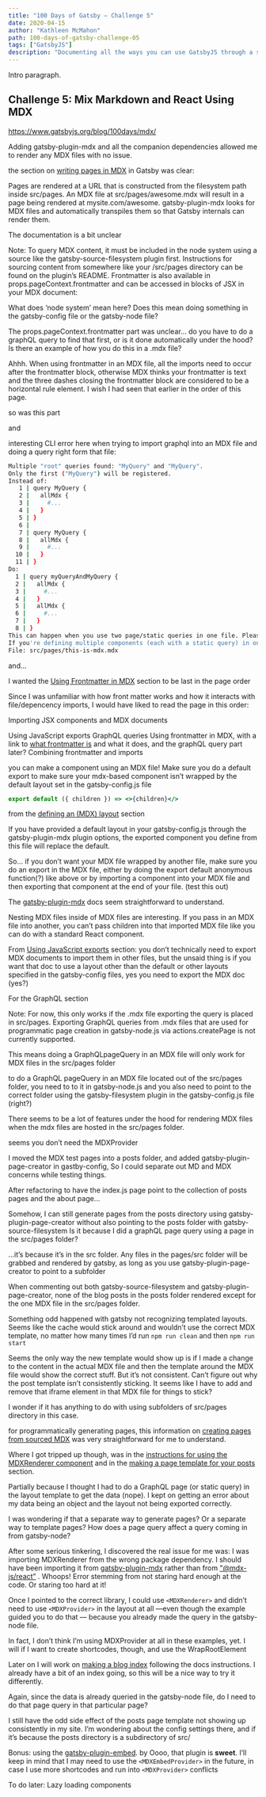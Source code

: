 ```yaml
---
title: "100 Days of Gatsby — Challenge 5"
date: 2020-04-15
author: "Kathleen McMahon"
path: 100-days-of-gatsby-challenge-05
tags: ["GatsbyJS"]
description: "Documenting all the ways you can use GatsbyJS through a set of challenges."
---
```


Intro paragraph.

## Challenge 5: Mix Markdown and React Using MDX

https://www.gatsbyjs.org/blog/100days/mdx/

Adding gatsby-plugin-mdx and all the companion dependencies allowed me to render any MDX files with no issue.

the section on [writing pages in MDX](https://www.gatsbyjs.org/docs/mdx/writing-pages/) in Gatsby was clear:

Pages are rendered at a URL that is constructed from the filesystem path inside src/pages. An MDX file at src/pages/awesome.mdx will result in a page being rendered at mysite.com/awesome.
gatsby-plugin-mdx looks for MDX files and automatically transpiles them so that Gatsby internals can render them.

The documentation is a bit unclear

Note: To query MDX content, it must be included in the node system using a source like the gatsby-source-filesystem plugin first. Instructions for sourcing content from somewhere like your /src/pages directory can be found on the plugin’s README.
Frontmatter is also available in props.pageContext.frontmatter and can be accessed in blocks of JSX in your MDX document:

What does ‘node system’ mean here? Does this mean doing something in the gatsby-config file or the gatsby-node file?

The props.pageContext.frontmatter part was unclear… do you have to do a graphQL query to find that first, or is it done automatically under the hood? Is there an example of how you do this in a .mdx file?

Ahhh. When using frontmatter in an MDX file, all the imports need to occur after the frontmatter block, otherwise MDX thinks your frontmatter is text and the three dashes closing the frontmatter block are considered to be a horizontal rule element. I wish I had seen that earlier in the order of this page.

so was this part

and

interesting CLI error here when trying to import graphql into an MDX file and doing a query right form that file:

```bash
Multiple "root" queries found: "MyQuery" and "MyQuery".
Only the first ("MyQuery") will be registered.
Instead of:
   1 | query MyQuery {
   2 |   allMdx {
   3 |     #...
   4 |   }
   5 | }
   6 |
   7 | query MyQuery {
   8 |   allMdx {
   9 |     #...
  10 |   }
  11 | }
Do:
  1 | query myQueryAndMyQuery {
  2 |   allMdx {
  3 |     #...
  4 |   }
  5 |   allMdx {
  6 |     #...
  7 |   }
  8 | }
This can happen when you use two page/static queries in one file. Please combine those into one query.
If you're defining multiple components (each with a static query) in one file, you'll need to move each component to its own file.
File: src/pages/this-is-mdx.mdx
```

and...

I wanted the [Using Frontmatter in MDX](https://www.gatsbyjs.org/docs/mdx/writing-pages/#using-frontmatter-in-mdx) section to be last in the page order

Since I was unfamiliar with how front matter works and how it interacts with file/depencency imports, I would have liked to read the page in this order:

Importing JSX components and MDX documents

Using JavaScript exports
GraphQL queries
Using frontmatter in MDX, with a link to [what frontmatter is](https://www.gatsbyjs.org/docs/mdx/markdown-syntax/#frontmatter) and what it does, and the graphQL query part later?
Combining frontmatter and imports

you can make a component using an MDX file! Make sure you do a default export to make sure your mdx-based component isn’t wrapped by the default layout set in the gatsby-config.js file

<!-- This default export overrides the default layout ensuring -->
<!-- that the FAQ component isn't wrapped by other elements -->

```jsx
export default ({ children }) => <>{children}</>
```

from the [defining an (MDX) layout](https://www.gatsbyjs.org/docs/mdx/writing-pages/#defining-a-layout) section

If you have provided a default layout in your gatsby-config.js through the gatsby-plugin-mdx plugin options, the exported component you define from this file will replace the default.

So… if you don’t want your MDX file wrapped by another file, make sure you do an export in the MDX file, either by doing the export default anonymous function(?) like above or by importing a component into your MDX file and then exporting that component at the end of your file. (test this out)

The [gatsby-plugin-mdx](https://www.gatsbyjs.org/packages/gatsby-plugin-mdx/?=mdx#default-layouts) docs seem straightforward to understand.

Nesting MDX files inside of MDX files are interesting. If you pass in an MDX file into another, you can’t pass children into that imported MDX file like you can do with a standard React component.

From [Using JavaScript exports](https://www.gatsbyjs.org/docs/mdx/writing-pages/#using-javascript-exports) section: you don’t technically need to export MDX documents to import them in other files, but the unsaid thing is if you want that doc to use a layout other than the default or other layouts specified in the gatsby-config files, yes you need to export the MDX doc (yes?)

For the GraphQL section

Note: For now, this only works if the .mdx file exporting the query is placed in src/pages. Exporting GraphQL queries from .mdx files that are used for programmatic page creation in gatsby-node.js via actions.createPage is not currently supported.

This means doing a GraphQLpageQuery in an MDX file will only work for MDX files in the src/pages folder

to do a GraphQL pageQuery in an MDX file located out of the src/pages folder, you need to to it in gatsby-node.js and you also need to point to the correct folder using the gatsby-filesystem plugin in the gatsby-config.js file (right?)

There seems to be a lot of features under the hood for rendering MDX files when the mdx files are hosted in the src/pages folder.

seems you don’t need the MDXProvider

I moved the MDX test pages into a posts folder, and added gatsby-plugin-page-creator in gastby-config, So I could separate out MD and MDX concerns while testing things.

After refactoring to have the index.js page point to the collection of posts pages and the about page…

Somehow, I can still generate pages
from the posts directory using
gatsby-plugin-page-creator without
also pointing to the posts folder
with gatsby-source-filesystem
Is it because I did a graphQL
page query using a page in the src/pages folder?

…it’s because it’s in the src folder. Any files in the pages/src folder will be grabbed and rendered by gatsby, as long as you use gatsby-plugin-page-creator to point to a subfolder

When commenting out both gatsby-source-filesystem and gatsby-plugin-page-creator, none of the blog posts in the posts folder rendered except for the one MDX file in the src/pages folder.

Something odd happened with gatsby not recognizing templated layouts. Seems like the cache would stick around and wouldn’t use the correct MDX template, no matter how many times I’d run `npm run clean` and then `npm run start`

Seems the only way the new template would show up is if I made a change to the content in the actual MDX file and then the template around the MDX file would show the correct stuff. But it’s not consistent. Can’t figure out why the post template isn’t consistently sticking. It seems like I have to add and remove that iframe element in that MDX file for things to stick?

I wonder if it has anything to do with using subfolders of src/pages directory in this case.

for programmatically generating pages, this information on [creating pages from sourced MDX](https://www.gatsbyjs.org/docs/mdx/programmatically-creating-pages/#create-pages-from-sourced-mdx-files) was very straightforward for me to understand.

Where I got tripped up though, was in the [instructions for using the MDXRenderer component]() and in the [making a page template for your posts](https://www.gatsbyjs.org/docs/mdx/programmatically-creating-pages/#make-a-template-for-your-posts) section.

Partially because I thought I had to do a GraphQL page (or static query) in the layout template to get the data (nope). I kept on getting an error about my data being an object and the layout not being exported correctly.

I was wondering if that a separate way to generate pages? Or a separate way to template pages? How does a page query affect a query coming in from gatsby-node?

After some serious tinkering, I discovered the real issue for me was: I was importing MDXRenderer from the wrong package dependency. I should have been importing it from [gatsby-plugin-mdx]() rather than from ["@mdx-js/react”]() . Whoops! Error stemming from not staring hard enough at the code. Or staring too hard at it!

Once I pointed to the correct library, I could use `<MDXRenderer>` and didn’t need to use `<MDXProvider>` in the layout at all —even though the example guided you to do that — because you already made the query in the gatsby-node file.

In fact, I don’t think I’m using MDXProvider at all in these examples, yet. I will if I want to create shortcodes, though, and use the WrapRootElement

Later on I will work on [making a blog index](https://www.gatsbyjs.org/docs/mdx/programmatically-creating-pages/#bonus-make-a-blog-index) following the docs instructions. I already have a bit of an index going, so this will be a nice way to try it differently.

Again, since the data is already queried in the gatsby-node file, do I need to do that page query in that particular page?

I still have the odd side effect of the posts page template not showing up consistently in my site. I’m wondering about the config settings there, and if it’s because the posts directory is a subdirectory of src/

Bonus:
using the [gatsby-plugin-embed](https://www.gatsbyjs.org/packages/@pauliescanlon/gatsby-mdx-embed/). by Oooo, that plugin is **sweet**. I’ll keep in mind that I may need to use the `<MDXEmbedProvider>` in the future, in case I use more shortcodes and run into `<MDXProvider>` conflicts

To do later:
Lazy loading components
